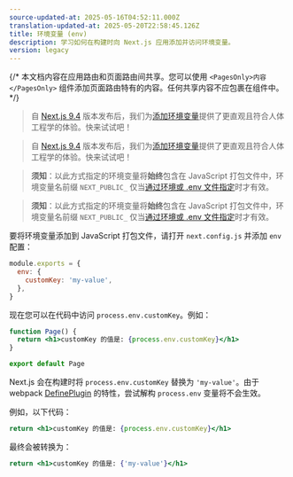 ```yaml
---
source-updated-at: 2025-05-16T04:52:11.000Z
translation-updated-at: 2025-05-20T22:58:45.126Z
title: 环境变量 (env)
description: 学习如何在构建时向 Next.js 应用添加并访问环境变量。
version: legacy
---
```


{/* 本文档内容在应用路由和页面路由间共享。您可以使用 `<PagesOnly>内容</PagesOnly>` 组件添加页面路由特有的内容。任何共享内容不应包裹在组件中。 */}

<AppOnly>

> 自 [Next.js 9.4](https://nextjs.org/blog/next-9-4) 版本发布后，我们为[添加环境变量](/docs/app/guides/environment-variables)提供了更直观且符合人体工程学的体验。快来试试吧！

</AppOnly>

<PagesOnly>

> 自 [Next.js 9.4](https://nextjs.org/blog/next-9-4) 版本发布后，我们为[添加环境变量](/docs/pages/guides/environment-variables)提供了更直观且符合人体工程学的体验。快来试试吧！

</PagesOnly>

<AppOnly>

> **须知**：以此方式指定的环境变量将**始终**包含在 JavaScript 打包文件中，环境变量名前缀 `NEXT_PUBLIC_` 仅当[通过环境或 .env 文件指定](/docs/app/guides/environment-variables)时才有效。

</AppOnly>

<PagesOnly>

> **须知**：以此方式指定的环境变量将**始终**包含在 JavaScript 打包文件中，环境变量名前缀 `NEXT_PUBLIC_` 仅当[通过环境或 .env 文件指定](/docs/pages/guides/environment-variables)时才有效。

</PagesOnly>

要将环境变量添加到 JavaScript 打包文件，请打开 `next.config.js` 并添加 `env` 配置：

```js filename="next.config.js"
module.exports = {
  env: {
    customKey: 'my-value',
  },
}
```

现在您可以在代码中访问 `process.env.customKey`。例如：

```jsx
function Page() {
  return <h1>customKey 的值是: {process.env.customKey}</h1>
}

export default Page
```

Next.js 会在构建时将 `process.env.customKey` 替换为 `'my-value'`。由于 webpack [DefinePlugin](https://webpack.js.org/plugins/define-plugin/) 的特性，尝试解构 `process.env` 变量将不会生效。

例如，以下代码：

```jsx
return <h1>customKey 的值是: {process.env.customKey}</h1>
```

最终会被转换为：

```jsx
return <h1>customKey 的值是: {'my-value'}</h1>
```